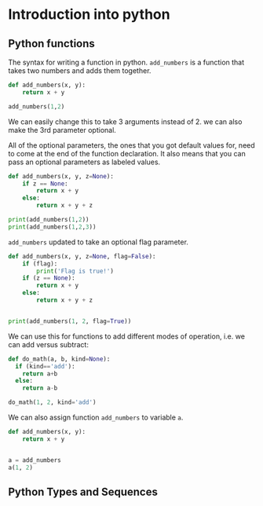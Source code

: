 # Introduction into python

## Python functions 

The syntax for writing a function in python. `add_numbers` is a function that takes two numbers and adds them together.

```python
def add_numbers(x, y):
    return x + y

add_numbers(1,2)
```

We can easily change this to take 3 arguments instead of 2. we can also make the 3rd parameter optional.  

All of the optional parameters, the ones that you got default values for, need to come at the end of the function declaration. It also means that you can pass an optional parameters as labeled values.

```python
def add_numbers(x, y, z=None):
    if z == None:
        return x + y
    else:
        return x + y + z

print(add_numbers(1,2))
print(add_numbers(1,2,3))
```

`add_numbers` updated to take an optional flag parameter.

```python
def add_numbers(x, y, z=None, flag=False):
    if (flag):
        print('Flag is true!')
    if (z == None):
        return x + y
    else:
        return x + y + z


print(add_numbers(1, 2, flag=True))
```

We can use this for functions to add different modes of operation, i.e. we can add versus subtract:

```python
def do_math(a, b, kind=None):
  if (kind=='add'):
    return a+b
  else:
    return a-b

do_math(1, 2, kind='add')
```

We can also assign function `add_numbers` to variable `a`.

```python
def add_numbers(x, y):
    return x + y


a = add_numbers
a(1, 2)
```


## Python Types and Sequences



